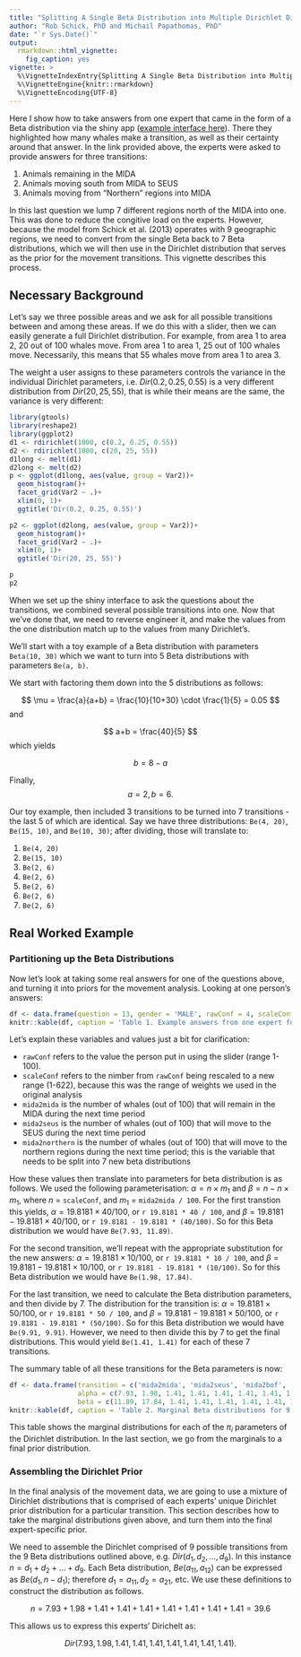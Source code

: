 ```yaml
---
title: "Splitting A Single Beta Distribution into Multiple Dirichlet Distributions"
author: "Rob Schick, PhD and Michail Papathomas, PhD"
date: "`r Sys.Date()`"
output: 
  rmarkdown::html_vignette:
    fig_caption: yes
vignette: >
  %\VignetteIndexEntry{Splitting A Single Beta Distribution into Multiple Dirichlet Distributions}
  %\VignetteEngine{knitr::rmarkdown}
  %\VignetteEncoding{UTF-8}
---
```


Here I show how to take answers from one expert that came in the form of a Beta distribution via the shiny app ([example interface here](https://robschick.shinyapps.io/question13)). There they highlighted how many whales make a transition, as well as their certainty around that answer. In the link provided above, the experts were asked to provide answers for three transitions: 

1. Animals remaining in the MIDA
2. Animals moving south from MIDA to SEUS
3. Animals moving from "Northern" regions into MIDA

In this last question we lump 7 different regions north of the MIDA into one. This was done to reduce the congitive load on the experts. However, because the model from Schick et al. (2013) operates with 9 geographic regions, we need to convert from the single Beta back to 7 Beta distributions, which we will then use in the Dirichlet distribution that serves as the prior for the movement transitions. This vignette describes this process.

## Necessary Background
Let's say we three possible areas and we ask for all possible transitions between and among these areas. If we do this with a slider, then we can easily generate a full Dirichlet distribution. For example, from area 1 to area 2, 20 out of 100 whales move. From area 1 to area 1, 25 out of 100 whales move. Necessarily, this means that 55 whales move from area 1 to area 3. 

The weight a user assigns to these parameters controls the variance in the individual Dirichlet parameters, i.e. $Dir(0.2, 0.25, 0.55)$ is a very different distribution from $Dir(20, 25, 55)$, that is while their means are the same, the variance is very different:

```r
library(gtools)
library(reshape2)
library(ggplot2)
d1 <- rdirichlet(1000, c(0.2, 0.25, 0.55))
d2 <- rdirichlet(1000, c(20, 25, 55))
d1long <- melt(d1)
d2long <- melt(d2)
p <- ggplot(d1long, aes(value, group = Var2))+
  geom_histogram()+
  facet_grid(Var2 ~ .)+
  xlim(0, 1)+
  ggtitle('Dir(0.2, 0.25, 0.55)')

p2 <- ggplot(d2long, aes(value, group = Var2))+
  geom_histogram()+
  facet_grid(Var2 ~ .)+
  xlim(0, 1)+
  ggtitle('Dir(20, 25, 55)')

p
p2

```


When we set up the shiny interface to ask the questions about the transitions, we combined several possible transitions into one. Now that we've done that, we need to reverse engineer it, and make the values from the one distribution match up to the values from many Dirichlet's. 

We'll start with a toy example of a Beta distribution with parameters `Beta(10, 30)` which we want to turn into 5 Beta distributions with parameters `Be(a, b)`. 

We start with factoring them down into the 5 distributions as follows:

$$ \mu = \frac{a}{a+b} = \frac{10}{10+30} \cdot \frac{1}{5} = 0.05 $$ and 

$$ a+b = \frac{40}{5} $$ which yields

$$ b = 8 - a $$

Finally, 
$$ a = 2, b = 6. $$

Our toy example, then included 3 transitions to be turned into 7 transitions - the last 5 of which are identical. Say we have three distributions: `Be(4, 20)`, `Be(15, 10)`, and `Be(10, 30)`; after dividing, those will translate to:

1. `Be(4, 20)`
2. `Be(15, 10)`
3. `Be(2, 6)`
4. `Be(2, 6)`
5. `Be(2, 6)`
6. `Be(2, 6)`
7. `Be(2, 6)`


## Real Worked Example 
### Partitioning up the Beta Distributions
Now let's look at taking some real answers for one of the questions above, and turning it into priors for the movement analysis. Looking at one person's answers:

```r
df <- data.frame(question = 13, gender = 'MALE', rawConf = 4, scaleConf = 19.8181, mida2mida = 40, mida2seus = 10, mida2northern = 50)
knitr::kable(df, caption = 'Table 1. Example answers from one expert for one question in the expert elicitation conducted in June 2015.')
```

Let's explain these variables and values just a bit for clarification: 

* `rawConf` refers to the value the person put in using the slider (range 1-100).
* `scaleConf` refers to the nimber from `rawConf` being rescaled to a new range (1-622), because this was the range of weights we used in the original analysis
* `mida2mida` is the number of whales (out of 100) that will remain in the MIDA during the next time period
* `mida2seus` is the number of whales (out of 100) that will move to the SEUS during the next time period
* `mida2northern` is the number of whales (out of 100) that will move to the northern regions during the next time period; this is the variable that needs to be split into 7 new beta distributions

How these values then translate into parameters for beta distribution is as follows. We used the following parameterisation: $\alpha = n \times m_1$ and $\beta = n - n \times m_1$, where $n$ = `scaleConf`, and $m_1$ = `mida2mida / 100`. For the first transtion this yields, $\alpha = 19.8181 \times 40 / 100$, or `r 19.8181 * 40 / 100`, and $\beta = 19.8181 - 19.8181 \times 40 / 100$, or `r 19.8181 - 19.8181 * (40/100)`. So for this Beta distribution we would have `Be(7.93, 11.89)`.

For the second transition, we'll repeat with the appropriate substitution for the new answers: $\alpha = 19.8181 \times 10 / 100$, or `r 19.8181 * 10 / 100`, and $\beta = 19.8181 - 19.8181 \times 10 / 100$, or `r 19.8181 - 19.8181 * (10/100)`. So for this Beta distribution we would have `Be(1.98, 17.84)`.

For the last transition, we need to calculate the Beta distribution parameters, and then divide by 7. The distribution for the transition is: $\alpha = 19.8181 \times 50 / 100$, or `r 19.8181 * 50 / 100`, and $\beta = 19.8181 - 19.8181 \times 50 / 100$, or `r 19.8181 - 19.8181 * (50/100)`. So for this Beta distribution we would have `Be(9.91, 9.91)`. However, we need to then divide this by 7 to get the final distributions. This would yield `Be(1.41, 1.41)` for each of these 7 transitions. 

The summary table of all these transitions for the Beta parameters is now:

```r
df <- data.frame(transition = c('mida2mida', 'mida2seus', 'mida2bof', 'mida2gom', 'mida2gsc', 'mida2jl', 'mida2ne', 'mida2nrth', 'mida2rb'), 
                 alpha = c(7.93, 1.98, 1.41, 1.41, 1.41, 1.41, 1.41, 1.41, 1.41),
                 beta = c(11.89, 17.84, 1.41, 1.41, 1.41, 1.41, 1.41, 1.41, 1.41))
knitr::kable(df, caption = 'Table 2. Marginal Beta distributions for 9 possible transitions from MIDA to other regions from January to February.')
```

This table shows the marginal distributions for each of the $\pi_i$ parameters of the Dirichlet distribution. In the last section, we go from the marginals to a final prior distribution.

### Assembling the Dirichlet Prior
In the final analysis of the movement data, we are going to use a mixture of Dirichlet distributions that is comprised of each experts' unique Dirichlet prior distribution for a particular transition. This section describes how to take the marginal distributions given above, and turn them into the final expert-specific prior.

We need to assemble the Dirichlet comprised of 9 possible transitions from the 9 Beta distributions outlined above, e.g. $Dir(d_1, d_2, \ldots, d_9)$. In this instance $n = d_1 + d_2 + \ldots + d_9$. Each Beta distribution, $Be(a_{11}, a_{12})$ can be expressed as $Be(d_1, n - d_1)$; therefore $d_1 = a_{11}, d_2 = a_{21}$, etc. We use these definitions to construct the distribution as follows. 

$$ n = 7.93 + 1.98 + 1.41 + 1.41 + 1.41 + 1.41 + 1.41 + 1.41 + 1.41 = 39.6 $$

This allows us to express this experts' Dirichelt as:

$$Dir(7.93, 1.98, 1.41, 1.41, 1.41, 1.41, 1.41, 1.41, 1.41).$$
